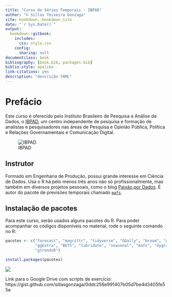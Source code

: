 ```yaml
--- 
title: "Curso de Séries Temporais - IBPAD"
author: "© Sillas Teixeira Gonzaga"
site: bookdown::bookdown_site
date: "`r Sys.Date()`"
output:
  bookdown::gitbook:
    includes:
      css: style.css
    config:
      sharing: null
documentclass: book
bibliography: [book.bib, packages.bib]
biblio-style: apalike
link-citations: yes
description: "descrição YAML"
---
```


# Prefácio {-}


Este curso é oferecido pelo Instituto Brasileiro de Pesquisa e Análise de Dados, o [IBPAD](http://ibpad.com.br/),  um centro independente de pesquisa e formação de analistas e pesquisadores nas áreas de Pesquisa e Opinião Pública, Política e Relações Governamentais e Comunicação Digital.

![IBPAD](http://i.imgur.com/nPkbC2g.png)

## Instrutor {-}

Formado em Engenharia de Produção, possui grande interesse em Ciência de Dados. Usa o R há pelo menos três anos não só profissionalmente, mas também em diversos projetos pessoais, como o blog [Paixão por Dados](http://sillasgonzaga.github.io/). É autor do pacote de previsões temporais chamado [`mafs`](https://github.com/sillasgonzaga/mafs).

## Instalação de pacotes {-}

Para este curso, serão usados alguns pacotes do R. Para poder acompanhar os códigos disponíveis no material, rode o seguinte comando no R:

```r
pacotes <- c("forecast", "magrittr", "tidyverse", "GGally", "broom", "ggalt",
             "ggExtra", "BETS", "lubridate", "seasonal", "mafs", "dygraphs",
             "gtrendsR")

install.packages(pacotes)

```


![](http://i.imgur.com/lBCBhhP.jpg)


Link para o Google Drive com scripts de exercício: https://gist.github.com/sillasgonzaga/0ddc256e991407b05d7be4d3405fe55e



